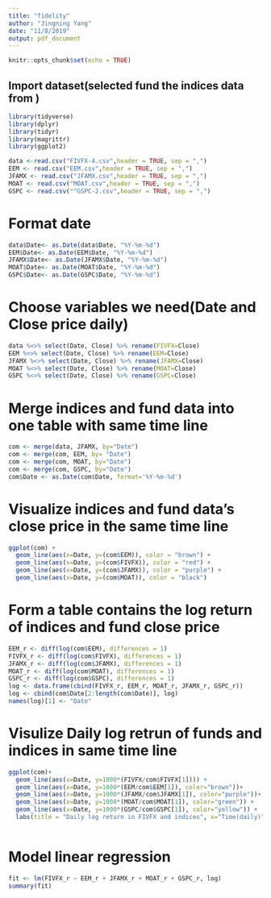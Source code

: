 ```yaml
---
title: "fidelity"
author: "Jingning Yang"
date: "11/8/2019"
output: pdf_document
---
```


```r
knitr::opts_chunk$set(echo = TRUE)
```

## Import dataset(selected fund the indices data from )

```r
library(tidyverse)
library(dplyr)
library(tidyr)
library(magrittr)
library(ggplot2)

data <-read.csv("FIVFX-4.csv",header = TRUE, sep = ",")
EEM <- read.csv("EEM.csv",header = TRUE, sep = ",")
JFAMX <- read.csv("JFAMX.csv",header = TRUE, sep = ",")
MOAT <- read.csv("MOAT.csv",header = TRUE, sep = ",")
GSPC <- read.csv("^GSPC-2.csv",header = TRUE, sep = ",")
```
# Format date 
```r
data$Date<- as.Date(data$Date, "%Y-%m-%d")
EEM$Date<- as.Date(EEM$Date, "%Y-%m-%d")
JFAMX$Date<- as.Date(JFAMX$Date, "%Y-%m-%d")
MOAT$Date<- as.Date(MOAT$Date, "%Y-%m-%d")
GSPC$Date<- as.Date(GSPC$Date, "%Y-%m-%d")
```

# Choose variables we need(Date and Close price daily)

```r

data %<>% select(Date, Close) %>% rename(FIVFX=Close) 
EEM %<>% select(Date, Close) %>% rename(EEM=Close)
JFAMX %<>% select(Date, Close) %>% rename(JFAMX=Close) 
MOAT %<>% select(Date, Close) %>% rename(MOAT=Close) 
GSPC %<>% select(Date, Close) %>% rename(GSPC=Close) 

```

# Merge indices and fund data into one table with same time line
```r
com <- merge(data, JFAMX, by="Date")
com <- merge(com, EEM, by= "Date")
com <- merge(com, MOAT, by="Date")
com <- merge(com, GSPC, by="Date")
com$Date <- as.Date(com$Date, format='%Y-%m-%d')
```

# Visualize indices and fund data's close price in the same time line
```r
ggplot(com) + 
  geom_line(aes(x=Date, y=(com$EEM)), color = "brown") +
  geom_line(aes(x=Date, y=(com$FIVFX)), color = "red") +
  geom_line(aes(x=Date, y=(com$JFAMX)), color = "purple") +
  geom_line(aes(x=Date, y=(com$MOAT)), color = "black") 
```



# Form a table contains the log return of indices and fund close price 
```r
EEM_r <- diff(log(com$EEM), differences = 1)
FIVFX_r <- diff(log(com$FIVFX), differences = 1)
JFAMX_r <- diff(log(com$JFAMX), differences = 1)
MOAT_r <- diff(log(com$MOAT), differences = 1)
GSPC_r <- diff(log(com$GSPC), differences = 1)
log <- data.frame(cbind(FIVFX_r, EEM_r, MOAT_r, JFAMX_r, GSPC_r))
log <- cbind(com$Date[2:length(com$Date)], log)
names(log)[1] <- "Date"
```

# Visulize Daily log retrun of funds and indices in same time line
```r
ggplot(com)+
  geom_line(aes(x=Date, y=1000*(FIVFX/com$FIVFX[1]))) +
  geom_line(aes(x=Date, y=1000*(EEM/com$EEM[1]), color="brown"))+
  geom_line(aes(x=Date, y=1000*(JFAMX/com$JFAMX[1]), color="purple"))+
  geom_line(aes(x=Date, y=1000*(MOAT/com$MOAT[1]), color="green")) +
  geom_line(aes(x=Date, y=1000*(GSPC/com$GSPC[1]), color="yellow")) +
  labs(title = "Daily log return in FIVFX and indices", x="Time(daily)", y="Daily log return")
  
```

# Model linear regression
```r
fit <- lm(FIVFX_r ~ EEM_r + JFAMX_r + MOAT_r + GSPC_r, log)
summary(fit)
```

